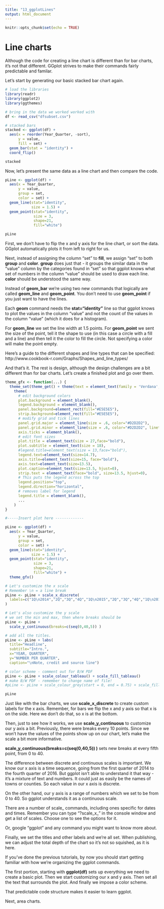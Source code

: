 ```yaml
---
title: "13_ggplotLines"
output: html_document
---
```


```r
knitr::opts_chunk$set(echo = TRUE)
```

# Line charts

Although the code for creating a line chart is different than for bar charts, it's not that different. GGplot strives to make their commands fairly predictable and familar.

Let's start by generating our basic stacked bar chart again.

```r

# load the libraries 
library(readr)
library(ggplot2)
library(ggthemes)

# bring in the data we worked worked with
df <- read_csv("dfsubset.csv")

# stacked bars
stacked <- ggplot(df) + 
  aes(x = reorder(Year_Quarter, -sort), 
      y = value, 
      fill = set) + 
  geom_bar(stat = "identity") +
  coord_flip()

stacked

```

Now, let's present the same data as a line chart and then compare the code.

```r

pLine <- ggplot(df) +
  aes(x = Year_Quarter, 
      y = value, 
      group = set, 
      color = set) +
  geom_line(stat="identity", 
            size = 1.5) + 
  geom_point(stat="identity", 
             size = 3,
             shape=21,
             fill="white")

pLine

```


First, we don't have to flip the x and y axis for the line chart, or sort the data. GGplot automatically plots it from left to right for us.

Next, instead of assigning the column "set" to __fill__, we assign "set" to both __group__ and __color__. __group__ does just that - it groups the similar data in the "value" column by the categories found in "set" so that ggplot knows what set of numbers in the column "value" should be used to draw each line. __color__ should be understood the same way.

Instead of __geom_bar__ we're using two new commands that logically are called __geom_line__ and __geom_point__. You don't need to use __geom_point__ if you just want to have the lines. 

Each __geom__ command needs the __stat="identity"__ line so that ggplot knows to plot the values in the column "value" and not the count of the values in the column "value" (which it does for a histogram).

For __geom_line__ we set the line width at 1.5 points. For __geom_point__ we sent the size of the point, tell it the shape to use (in this case a circle with a fill and a line) and then tell it the color to fill the circle. Not specifying a color will make the point empty.

Here's a guide to the different shapes and line types that can be specified: http://www.cookbook-r.com/Graphs/Shapes_and_line_types/

And that's it. The rest is design, although the design challenges are a bit different than for bar charts. Let's create a finished plot and go over them.

```r



theme_gfx <- function(...) {
  theme_set(theme_get() + theme(text = element_text(family = 'Verdana', size= 12, lineheight=0.9))) + 
    theme(
      # edit background colors
      plot.background = element_blank(),
      legend.background = element_blank(),
      panel.background=element_rect(fill="#E5E5E5"),
      strip.background=element_rect(fill="#E5E5E5"),
      # modify grid and tick lines
      panel.grid.major = element_line(size = .6, color="#D2D2D2"),
      panel.grid.minor = element_line(size = .6, color="#D2D2D2", linetype = "dashed"),
      axis.ticks = element_blank(),
      # edit font sizes
      plot.title = element_text(size = 27,face="bold"),
      plot.subtitle = element_text(size = 18),
      #legend.title=element_text(size = 13,face="bold"),
      legend.text=element_text(size=14.7),
      axis.title=element_text(size=15, face="bold"),
      axis.text=element_text(size=13.5),
      plot.caption=element_text(size=13.5, hjust=0),
      strip.text = element_text(face="bold", size=13.5, hjust=0),
      # This puts the legend across the top
      legend.position="top", 
      legend.direction="horizontal",
      # removes label for legend
      legend.title = element_blank(),
      ...
    )
}

#-----Insert plot here -------------

pLine <- ggplot(df) +
  aes(x = Year_Quarter, 
      y = value, 
      group = set, 
      color = set) +
  geom_line(stat="identity", 
            size = 1.5) + 
  geom_point(stat="identity", 
             size = 3,
             shape=21,
             fill="white") + 
  theme_gfx()

# Let's customize the x scale
# Remember \n = a line break
pLine <- pLine + scale_x_discrete(
  labels=c("1Q\n2014","2Q","3Q","4Q","1Q\n2015","2Q","3Q","4Q","1Q\n2016","2Q","3Q","4Q")
)

# Let's also customize the y scale
# we set the min and max, then where breaks should be
pLine <- pLine + 
  scale_y_continuous(breaks=c(seq(0,40,5)) )

# add all the titles.
pLine <- pLine + labs(
  title="Headline", 
  subtitle="Intro.",
  x="YEAR, QUARTER", 
  y="NUMBER PER QUARTER",
  caption="\nNote, credit and source line")

# color scheme - comment out for B/W PDF
pLine <- pLine + scale_colour_tableau() + scale_fill_tableau()
# make B/W PDF - remember to change name of file!
#pLine <- pLine + scale_colour_grey(start = 0, end = 0.75) + scale_fill_grey(start = 0, end = 0.75)

pLine

```

Just like with the bar charts, we use __scale\_x\_discrete__ to create custom labels for the x axis. Remember, for bars we flip the x and y axis so that x is on the side. Here we don't do that, so x is at the bottom.

Then, just to see how it works, we use __scale\_y\_continuous__ to customize our y axis a bit. Previously, there were breaks every 10 points. Since we won't have the values of the points show up on our chart, let's make the scale a bit more informative.

__scale\_y\_continuous(breaks=c(seq(0,40,5)) )__ sets new breaks at every fifth point, from 0 to 40. 

The difference between discrete and continuous scales is important. We know our x axis is a time sequence, going from the first quarter of 2014 to the fourth quarter of 2016. But ggplot isn't able to understand it that way - it's a mixture of text and numbers. It could just as easily be the names of towns or counties. So each value in our x axis is discrete.

On the other hand, our y axis is a range of numbers which we set to be from 0 to 40. So ggplot understands it as a continuous scale.

There are a number of scale_ commands, including ones specific for dates and times. Remember you can type "?scale_x_" in the console window and get a list of scales. Choose one to see the options for it.

Or, google "ggplot" and any command you might want to know more about. 

Finally, we set the titles and other labels and we're all set. When publishing, we can adjust the total depth of the chart so it's not so squished, as it is here.

If you've done the previous tutorials, by now you should start getting familiar with how we're organizing the ggplot commands.

The first portion, starting with __ggplot(df)__ sets up everything we need to create a basic plot. Then we start customizing our x and y axis. Then set all the text that surrounds the plot. And finally we impose a color scheme.

That predictable code structure makes it easier to learn ggplot. 

Next, area charts.